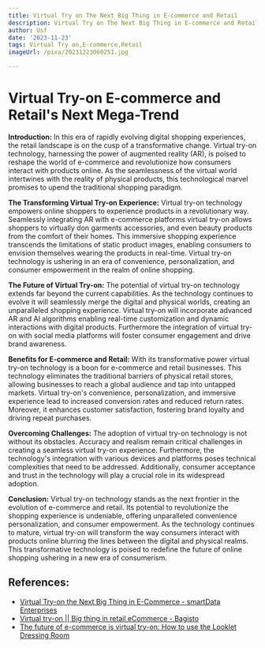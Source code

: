 ```yaml
---
title: Virtual Try on The Next Big Thing in E-commerce and Retail
description: Virtual Try on The Next Big Thing in E-commerce and Retail
author: Usf
date: '2023-11-23'
tags: Virtual Try on,E-commerce,Retail
imageUrl: /pixa/20231223060251.jpg

---
```

# Virtual Try-on E-commerce and Retail's Next Mega-Trend

**Introduction:**
In this era of rapidly  evolving digital shopping experiences, the retail landscape is on the cusp of a transformative change. Virtual try-on technology, harnessing the  power of augmented reality (AR), is poised to reshape the world of e-commerce and revolutionize how consumers interact with products online. As the seamlessness of the virtual world intertwines with the reality of physical products,  this technological marvel promises to upend the traditional shopping paradigm.

**The  Transforming Virtual Try-on Experience:**
Virtual try-on technology empowers online shoppers to experience products in a revolutionary way. Seamlessly integrating AR with e-commerce  platforms virtual try-on allows shoppers to virtually don garments accessories, and even beauty products from the comfort of their homes. This immersive shopping experience transcends  the  limitations of  static product images, enabling consumers to envision themselves wearing the products in real-time. Virtual try-on technology is ushering in an era of convenience, personalization,  and consumer empowerment in the realm of online shopping.

**The Future of Virtual Try-on:**
The  potential of virtual try-on technology extends far beyond the current capabilities. As the technology continues to evolve it will seamlessly merge the  digital and physical worlds, creating an unparalleled shopping experience. Virtual try-on will incorporate advanced AR and AI algorithms enabling real-time customization and dynamic  interactions with digital  products. Furthermore the integration of virtual try-on with social media platforms  will foster consumer engagement and drive brand  awareness.

**Benefits for E-commerce and Retail:**
With  its transformative power virtual try-on technology is a boon for e-commerce and retail businesses. This technology eliminates  the traditional barriers of physical retail stores, allowing businesses to reach a global audience and tap into untapped  markets. Virtual try-on's convenience, personalization, and  immersive experience lead  to  increased conversion rates and reduced return rates. Moreover,  it enhances customer satisfaction, fostering brand loyalty  and driving repeat purchases.

**Overcoming Challenges:**
The adoption of virtual try-on technology is not  without its obstacles.  Accuracy and realism remain critical challenges in creating a seamless  virtual try-on experience. Furthermore, the technology's integration with various devices  and platforms poses technical complexities that  need  to be addressed. Additionally, consumer  acceptance and trust in the technology will  play a crucial role in its widespread adoption.

**Conclusion:**
Virtual try-on technology stands as the next frontier in the  evolution of e-commerce and retail. Its  potential  to revolutionize the shopping experience is undeniable, offering unparalleled  convenience personalization,  and consumer empowerment. As the technology  continues to  mature, virtual try-on  will transform the way consumers interact with products  online blurring the lines between the digital and physical realms.  This transformative technology is poised to redefine the future of online shopping ushering  in  a new era of consumerism.

## References:
- [Virtual Try-on the Next Big Thing in E-Commerce - smartData Enterprises](https://www.smartdatainc.com/blogs/virtual-try-on-the-next-big-thing-in-e-commerce/)
- [Virtual try-on || Big thing in retail eCommerce - Bagisto](https://bagisto.com/en/virtual-try-on-big-thing-in-retail/)
- [The future of e-commerce is virtual try-on: How to use the Looklet Dressing Room](https://www.looklet.com/blog/the-future-of-e-commerce-is-virtual-try-on)

